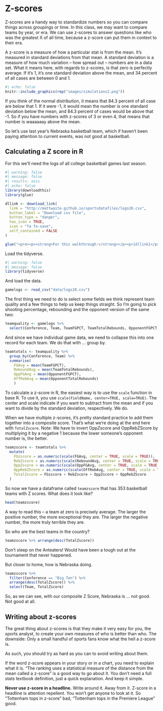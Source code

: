 # Z-scores

Z-scores are a handy way to standardize numbers so you can compare things across groupings or time. In this class, we may want to compare teams by year, or era. We can use z-scores to answer questions like who was the greatest X of all time, because a z-score can put them in context to their era. 

A z-score is a measure of how a particular stat is from the mean. It's measured in standard deviations from that mean. A standard deviation is a measure of how much variation -- how spread out -- numbers are in a data set. What it means here, with regards to z-scores, is that zero is perfectly average. If it's 1, it's one standard deviation above the mean, and 34 percent of all cases are between 0 and 1. 

```r
#| echo: false
knitr::include_graphics(rep("images/simulations2.png"))
```

If you think of the normal distribution, it means that 84.3 percent of all case are below that 1. If it were -1, it would mean the number is one standard deviation below the mean, and 84.3 percent of cases would be above that -1. So if you have numbers with z-scores of 3 or even 4, that means that number is waaaaaay above the mean.  

So let's use last year's Nebraska basketball team, which if haven't been paying attention to current events, was not good at basketball. 

## Calculating a Z score in R

For this we'll need the logs of all college basketball games last season. 

```r
#| warning: false
#| message: false
#| results: asis
#| echo: false
library(downloadthis)
library(glue)

dllink <- download_link(
  link = "http://mattwaite.github.io/sportsdatafiles/logs20.csv",
  button_label = "Download csv file",
  button_type = "danger",
  has_icon = TRUE,
  icon = "fa fa-save",
  self_contained = FALSE
)

glue("<pre><p><strong>For this walkthrough:</strong></p><p>{dllink}</p></pre>")

```

Load the tidyverse.

```r
#| warning: false
#| message: false
library(tidyverse)
```

And load the data.

```r
gamelogs <- read_csv("data/logs20.csv")
```

The first thing we need to do is select some fields we think represent team quality and a few things to help us keep things straight. So I'm going to pick shooting percentage, rebounding and the opponent version of the same two: 

```r
teamquality <- gamelogs %>% 
  select(Conference, Team, TeamFGPCT, TeamTotalRebounds, OpponentFGPCT, OpponentTotalRebounds)
```

And since we have individual game data, we need to collapse this into one record for each team. We do that with ... group by.

```r
teamtotals <- teamquality %>% 
  group_by(Conference, Team) %>% 
  summarise(
    FGAvg = mean(TeamFGPCT), 
    ReboundAvg = mean(TeamTotalRebounds), 
    OppFGAvg = mean(OpponentFGPCT),
    OffRebAvg = mean(OpponentTotalRebounds)
    ) 
```

To calculate a z-score in R, the easiest way is to use the `scale` function in base R. To use it, you use `scale(FieldName, center=TRUE, scale=TRUE)`. The center and scale indicate if you want to subtract from the mean and if you want to divide by the standard deviation, respectively. We do.

When we have multiple z-scores, it's pretty standard practice to add them together into a composite score. That's what we're doing at the end here with `TotalZscore`. Note: We have to invert OppZscore and OppRebZScore by multiplying it by a negative 1 because the lower someone's opponent number is, the better. 

```r
teamzscore <- teamtotals %>% 
  mutate(
    FGzscore = as.numeric(scale(FGAvg, center = TRUE, scale = TRUE)),
    RebZscore = as.numeric(scale(ReboundAvg, center = TRUE, scale = TRUE)),
    OppZscore = as.numeric(scale(OppFGAvg, center = TRUE, scale = TRUE)) * -1,
    OppRebZScore = as.numeric(scale(OffRebAvg, center = TRUE, scale = TRUE)) * -1,
    TotalZscore = FGzscore + RebZscore + OppZscore + OppRebZScore
  )  
```

So now we have a dataframe called `teamzscore` that has 353 basketball teams with Z scores. What does it look like? 

```r
head(teamzscore)
```

A way to read this -- a team at zero is precisely average. The larger the positive number, the more exceptional they are. The larger the negative number, the more truly terrible they are. 

So who are the best teams in the country? 

```r
teamzscore %>% arrange(desc(TotalZscore))
```

Don't sleep on the Anteaters! Would have been a tough out at the tournament that never happened.

But closer to home, how is Nebraska doing.

```r
teamzscore %>% 
  filter(Conference == "Big Ten") %>% 
  arrange(desc(TotalZscore)) %>%
  select(Team, TotalZscore)
```

So, as we can see, with our composite Z Score, Nebraska is ... not good. Not good at all. 

## Writing about z-scores

The great thing about z-scores is that they make it very easy for you, the sports analyst, to create your own measures of who is better than who. The downside: Only a small handful of sports fans know what the hell a z-score is. 

As such, you should try as hard as you can to avoid writing about them. 

If the word z-score appears in your story or in a chart, you need to explain what it is. "The ranking uses a statistical measure of the distance from the mean called a z-score" is a good way to go about it. You don't need a full stats textbook definition, just a quick explanation. And keep it simple. 

**Never use z-score in a headline.** Write around it. Away from it. Z-score in a headline is attention repellent. You won't get anyone to look at it. So "Tottenham tops in z-score" bad, "Tottenham tops in the Premiere League" good.


